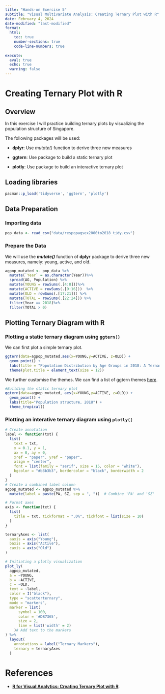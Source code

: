 ```yaml
---
title: "Hands-on Exercise 5"
subtitle: "Visual Multivariate Analysis: Creating Ternary Plot with R"
date: February 4, 2024
date-modified: "last-modified"
format:
  html:
    toc: true
    number-sections: true
    code-line-numbers: true
    
execute: 
  eval: true
  echo: true
  warning: false  
---
```


# **Creating Ternary Plot with R**

## Overview

In this exercise I will practice building ternary plots by visualizing the population structure of Singapore.

The following packages will be used:

-   **dplyr**: Use *mutate()* function to derive three new measures

-   **ggtern**: Use package to build a static ternary plot

-   **plotly**: Use package to build an interactive ternary plot

## Loading libraries

```r
pacman::p_load('tidyverse', 'ggtern', 'plotly')
```

## Data Preparation

### Importing data

```r
pop_data <- read_csv("data/respopagsex2000to2018_tidy.csv") 
```

### Prepare the Data

We will use the ***mutate()*** function of **dplyr** package to derive three new measures, namely: young, active, and old.

```r
agpop_mutated <- pop_data %>%
  mutate(`Year` = as.character(Year))%>%
  spread(AG, Population) %>%
  mutate(YOUNG = rowSums(.[4:8]))%>%
  mutate(ACTIVE = rowSums(.[9:16]))  %>%
  mutate(OLD = rowSums(.[17:21])) %>%
  mutate(TOTAL = rowSums(.[22:24])) %>%
  filter(Year == 2018)%>%
  filter(TOTAL > 0)
```

## Plotting Ternary Diagram with R

### Plotting a static ternary diagram using `ggtern()`

We can first plot a simple ternary plot.

```r
ggtern(data=agpop_mutated,aes(x=YOUNG,y=ACTIVE, z=OLD)) +
  geom_point() +
  labs(title = "Population Distribution by Age Groups in 2018: A Ternary Perspective") +
  theme(plot.title = element_text(size = 12))
```

We further customise the themes. We can find a list of ggtern themes [here](https://rdrr.io/cran/ggtern/man/ggtern_themes.html).

```r
#Building the static ternary plot
ggtern(data=agpop_mutated, aes(x=YOUNG,y=ACTIVE, z=OLD)) +
  geom_point() +
  labs(title="Population structure, 2018") +
  theme_tropical()
```

### Plotting an interative ternary diagram using `plotly()`

```r
# Create annotation 
label <- function(txt) {
  list(
    text = txt, 
    x = 0.1, y = 1,
    ax = 0, ay = 0,
    xref = "paper", yref = "paper", 
    align = "center",
    font = list(family = "serif", size = 15, color = "white"),
    bgcolor = "#b3b3b3", bordercolor = "black", borderwidth = 2
  )
}
# Create a combined label column
agpop_mutated <- agpop_mutated %>%
  mutate(label = paste(PA, SZ, sep = ", "))  # Combine 'PA' and 'SZ'

# Format axes
axis <- function(txt) {
  list(
    title = txt, tickformat = ".0%", tickfont = list(size = 10)
  )
}

ternaryAxes <- list(
  aaxis = axis("Young"), 
  baxis = axis("Active"), 
  caxis = axis("Old")
)

# Initiating a plotly visualization 
plot_ly(
  agpop_mutated, 
  a = ~YOUNG, 
  b = ~ACTIVE, 
  c = ~OLD,
  text = ~label,
  color = I("black"), 
  type = "scatterternary",
  mode = "markers",
  marker = list( 
      symbol = 100,
      color = '#DB7365',
      size = 2,
      line = list('width' = 2)
    )# Add text to the markers
) %>%
  layout(
    annotations = label("Ternary Markers"), 
    ternary = ternaryAxes
  )
```

# References

-   [**R for Visual Analytics: Creating Ternary Plot with R**](https://r4va.netlify.app/chap13).
